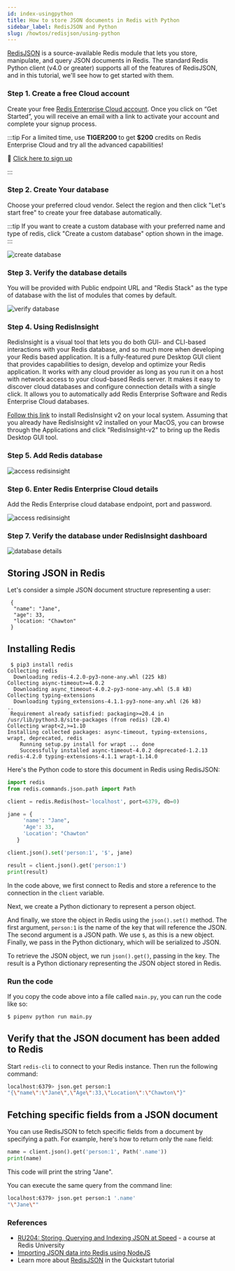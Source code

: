 ```yaml
---
id: index-usingpython
title: How to store JSON documents in Redis with Python
sidebar_label: RedisJSON and Python
slug: /howtos/redisjson/using-python
---
```


[RedisJSON](https://oss.redis.com/redisjson/) is a source-available Redis module that lets you store, manipulate, and query JSON documents in Redis. The standard Redis Python client (v4.0 or greater) supports all of the features of RedisJSON, and in this tutorial, we'll see how to get started with them.

### Step 1. Create a free Cloud account

Create your free <a href="https://redis.com/try-free/" target="_blank" rel="noopener">Redis Enterprise Cloud account</a>. Once you click on “Get Started”, you will receive an email with a link to activate your account and complete your signup process.

:::tip
For a limited time, use **TIGER200** to get **$200** credits on Redis Enterprise Cloud and try all the advanced capabilities!

:tada: [Click here to sign up](https://redis.com/try-free)

:::

### Step 2. Create Your database

Choose your preferred cloud vendor. Select the region and then click "Let's start free" to create your free database automatically.

:::tip
If you want to create a custom database with your preferred name and type of redis,
click "Create a custom database" option shown in the image.
:::

![create database ](images/select_cloud_vendor.png)

### Step 3. Verify the database details

You will be provided with Public endpoint URL and "Redis Stack" as the type of database with the list of modules that comes by default.

![verify database](images/details_database.png)

### Step 4. Using RedisInsight

RedisInsight is a visual tool that lets you do both GUI- and CLI-based interactions with your Redis database, and so much more when developing your Redis based application. It is a fully-featured pure Desktop GUI client that provides capabilities to design, develop and optimize your Redis application. It works with any cloud provider as long as you run it on a host with network access to your cloud-based Redis server. It makes it easy to discover cloud databases and configure connection details with a single click. It allows you to automatically add Redis Enterprise Software and Redis Enterprise Cloud databases.

[Follow this link](/explore/redisinsightv2/getting-started) to install RedisInsight v2 on your local system.
Assuming that you already have RedisInsight v2 installed on your MacOS, you can browse through the Applications and click "RedisInsight-v2" to bring up the Redis Desktop GUI tool.

### Step 5. Add Redis database

![access redisinsight](images/add_database.png)

### Step 6. Enter Redis Enterprise Cloud details

Add the Redis Enterprise cloud database endpoint, port and password.

![access redisinsight](images/database_creds.png)

### Step 7. Verify the database under RedisInsight dashboard

![database details](images/database_details.png)

## Storing JSON in Redis

Let's consider a simple JSON document structure representing a user:

```
 {
  "name": "Jane",
  "age": 33,
  "location: "Chawton"
 }
```

## Installing Redis

```
 $ pip3 install redis
Collecting redis
  Downloading redis-4.2.0-py3-none-any.whl (225 kB)
Collecting async-timeout>=4.0.2
  Downloading async_timeout-4.0.2-py3-none-any.whl (5.8 kB)
Collecting typing-extensions
  Downloading typing_extensions-4.1.1-py3-none-any.whl (26 kB)
..
 Requirement already satisfied: packaging>=20.4 in /usr/lib/python3.8/site-packages (from redis) (20.4)
Collecting wrapt<2,>=1.10
Installing collected packages: async-timeout, typing-extensions, wrapt, deprecated, redis
    Running setup.py install for wrapt ... done
    Successfully installed async-timeout-4.0.2 deprecated-1.2.13 redis-4.2.0 typing-extensions-4.1.1 wrapt-1.14.0
```

Here's the Python code to store this document in Redis using RedisJSON:

```python
import redis
from redis.commands.json.path import Path

client = redis.Redis(host='localhost', port=6379, db=0)

jane = {
     'name': "Jane",
     'Age': 33,
     'Location': "Chawton"
   }

client.json().set('person:1', '$', jane)

result = client.json().get('person:1')
print(result)
```

In the code above, we first connect to Redis and store a reference to the connection in the `client` variable.

Next, we create a Python dictionary to represent a person object.

And finally, we store the object in Redis using the `json().set()` method. The first argument, `person:1` is the name of the key that will reference the JSON. The second argument is a JSON path. We use `$`, as this is a new object. Finally, we pass in the Python dictionary, which will be serialized to JSON.

To retrieve the JSON object, we run `json().get()`, passing in the key. The result is a Python dictionary representing the JSON object stored in Redis.

### Run the code

If you copy the code above into a file called `main.py`, you can run the code like so:

```bash
$ pipenv python run main.py
```

## Verify that the JSON document has been added to Redis

Start `redis-cli` to connect to your Redis instance. Then run the following command:

```bash
localhost:6379> json.get person:1
"{\"name\":\"Jane\",\"Age\":33,\"Location\":\"Chawton\"}"
```

## Fetching specific fields from a JSON document

You can use RedisJSON to fetch specific fields from a document by specifying a path. For example, here's how to return only the `name` field:

```python
name = client.json().get('person:1', Path('.name'))
print(name)
```

This code will print the string "Jane".

You can execute the same query from the command line:

```bash
localhost:6379> json.get person:1 '.name'
"\"Jane\""
```

### References

- [RU204: Storing, Querying and Indexing JSON at Speed](https://university.redis.com/courses/ru204/) - a course at Redis University
- [Importing JSON data into Redis using NodeJS](/howtos/redisjson/using-nodejs)
- Learn more about [RedisJSON](https://redisjson.io) in the Quickstart tutorial
